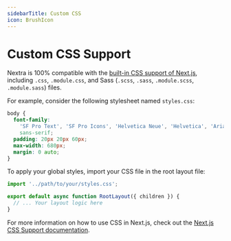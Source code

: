 ```yaml
---
sidebarTitle: Custom CSS
icon: BrushIcon
---
```


# Custom CSS Support

Nextra is 100% compatible with the
[built-in CSS support of Next.js](https://nextjs.org/docs/basic-features/built-in-css-support),
including `.css`, `.module.css`, and Sass (`.scss`, `.sass`, `.module.scss`,
`.module.sass`) files.

For example, consider the following stylesheet named `styles.css`:

```css filename="styles.css"
body {
  font-family:
    'SF Pro Text', 'SF Pro Icons', 'Helvetica Neue', 'Helvetica', 'Arial',
    sans-serif;
  padding: 20px 20px 60px;
  max-width: 680px;
  margin: 0 auto;
}
```

To apply your global styles, import your CSS file in the root layout file:

```jsx filename="app/layout.jsx"
import '../path/to/your/styles.css';

export default async function RootLayout({ children }) {
  // ... Your layout logic here
}
```

For more information on how to use CSS in Next.js, check out the
[Next.js CSS Support documentation](https://nextjs.org/docs/basic-features/built-in-css-support).
